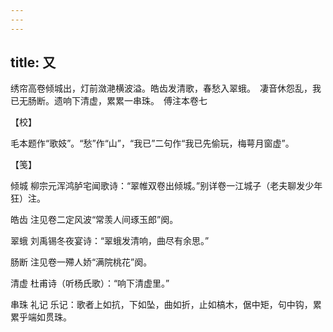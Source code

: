 ```yaml
---
---
---
```

title: 又
---







绣帘高卷倾城出，灯前潋滟横波溢。皓齿发清歌，春愁入翠蛾。　凄音休怨乱，我已无肠断。遗响下清虚，累累一串珠。　傅注本卷七





【校】


毛本题作“歌妓”。“愁”作“山”，“我已”二句作“我已先偷玩，梅萼月窗虚”。





【笺】


倾城 柳宗元浑鸿胪宅闻歌诗：“翠帷双卷出倾城。”别详卷一江城子（老夫聊发少年狂）注。

皓齿 注见卷二定风波“常羡人间琢玉郎”阕。

翠蛾 刘禹锡冬夜宴诗：“翠蛾发清响，曲尽有余思。”

肠断 注见卷一殢人娇“满院桃花”阕。

清虚 杜甫诗（听杨氏歌）：“响下清虚里。”

串珠 礼记 乐记：歌者上如抗，下如坠，曲如折，止如槁木，倨中矩，句中钩，累累乎端如贯珠。